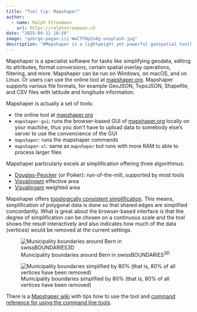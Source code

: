 ```yaml
---
title: "Tool tip: Mapshaper"
author:
  - name: Ralph Straumann
    url: https://ralphstraumann.ch
date: "2025-04-12 18:28"
image: "george-pagan-iii-WwCTFNpZx8g-unsplash.jpg"
description: "#Mapshaper is a lightweight yet powerful geospatial toolkit offering #topology-aware #simplification (via Douglas-Peucker and Visvalingam algorithms), spatial operations, and more. Available across Windows, macOS, and Linux, it includes a browser-based interface for real-time simplification previews."
---
```


Mapshaper is a specialist software for tasks like simplifying geodata, editing its attributes, format conversions, certain spatial overlay operations, filtering, and more. Mapshaper can be run on Windows, on macOS, and on Linux. Or users can use the online tool at [mapshaper.org](https://mapshaper.org). Mapshaper supports various file formats, for example GeoJSON, TopoJSON, Shapefile, and CSV files with latitude and longitude information.

Mapshaper is actually a set of tools:

- the online tool at [mapshaper.org](https://mapshaper.org)
- `mapshaper-gui`: runs the browser-based GUI of [mapshaper.org](https://mapshaper.org) locally on your machine, thus you don't have to upload data to somebody else's server to use the convencience of the GUI
- `mapshaper`: runs the mapshaper commands
- `mapshaper-xl`: same as `mapshaper` but runs with more RAM to able to process larger files

Mapshaper particularly excels at simplification offering three algorithmus:

- [Douglas-Peucker](https://en.wikipedia.org/wiki/Ramer%E2%80%93Douglas%E2%80%93Peucker_algorithm) (or Poiker): run-of-the-mill, supported by most tools
- [Visvalingam](https://en.wikipedia.org/wiki/Visvalingam%E2%80%93Whyatt_algorithm) effective area
- [Visvalingam](https://en.wikipedia.org/wiki/Visvalingam%E2%80%93Whyatt_algorithm) weighted area

Mapshaper offers [topologically consistent simplification](https://github.com/mbloch/mapshaper/wiki/Topology-Issues). This means, simplification of polygonal data is done so that shared edges are simplified concordantly. What is great about the browser-based interface is that the degree of simplification can be chosen on a continuous scale and the tool shows the result interactively and also indicates how much of the data (vertices) would be removed at the current settings.

![Municipality boundaries around Bern in swissBOUNDARIES<sup>3D</sup>](municipality-boundaries-100perc.png "Municipality boundaries around Bern in swissBOUNDARIES3D")

![Municipality boundaries simplified by 80% (that is, 80% of all vertices have been removed)](municipality-boundaries-20perc.png "Municipality boundaries simplified by 80% (that is, 80% of all vertices have been removed)")

There is a [Mapshaper wiki](https://github.com/mbloch/mapshaper/wiki) with tips how to use the tool and [command reference for using the command line tools](https://github.com/mbloch/mapshaper/wiki/Command-Reference).
